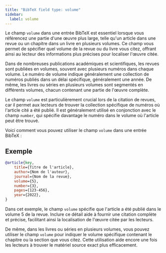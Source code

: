 ```yaml
---
title: "BibTeX field type: volume"
sidebar:
  label: volume
---
```



Le champ `volume` dans une entrée BibTeX est essentiel lorsque vous référencez une partie d'une œuvre plus large, telle qu'un article dans une revue ou un chapitre dans un livre en plusieurs volumes. Ce champ vous permet de spécifier quel volume de la revue ou du livre vous citez, offrant ainsi au lecteur des informations plus précises pour localiser l'œuvre citée.

<CiteDrive />

Dans de nombreuses publications académiques et scientifiques, les revues sont publiées en volumes, souvent avec plusieurs numéros dans chaque volume. Le numéro de volume indique généralement une collection de numéros publiés dans un délai spécifique, généralement une année. De même, les livres ou séries en plusieurs volumes sont segmentés en différents volumes, chacun contenant une partie de l'œuvre complète.

Le champ `volume` est particulièrement crucial lors de la citation de revues, car il permet aux lecteurs de trouver la collection spécifique de numéros où l'article cité a été publié. Il est généralement utilisé en conjonction avec le champ `number`, qui spécifie davantage le numéro dans le volume où l'article peut être trouvé.

Voici comment vous pouvez utiliser le champ `volume` dans une entrée BibTeX :

## Exemple

```bibtex
@article{key,
    title={Titre de l'article},
    author={Nom de l'auteur},
    journal={Nom de la revue},
    volume={5},
    number={3},
    pages={123-456},
    year={2022},
}
```

Dans cet exemple, le champ `volume` spécifie que l'article a été publié dans le volume 5 de la revue. Inclure ce détail aide à fournir une citation complète et précise, facilitant ainsi la localisation de l'œuvre citée par les lecteurs.

De même, dans les livres ou séries en plusieurs volumes, vous pouvez utiliser le champ `volume` pour indiquer le volume spécifique contenant le chapitre ou la section que vous citez. Cette utilisation aide encore une fois les lecteurs à trouver le matériel source exact plus efficacement.
